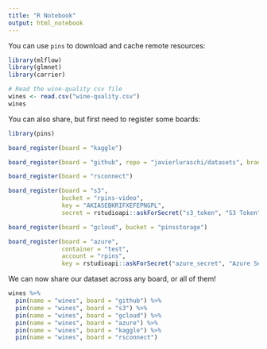 ```yaml
---
title: "R Notebook"
output: html_notebook
---
```


You can use `pins` to download and cache remote resources:

```r
library(mlflow)
library(glmnet)
library(carrier)

# Read the wine-quality csv file
wines <- read.csv("wine-quality.csv")
wines
```

You can also share, but first need to register some boards:

```r
library(pins)

board_register(board = "kaggle")

board_register(board = "github", repo = "javierluraschi/datasets", branch = "rsconf")

board_register(board = "rsconnect")

board_register(board = "s3",
               bucket = "rpins-video",
               key = "AKIASEBKRIFXEFEPNGPL",
               secret = rstudioapi::askForSecret("s3_token", "S3 Token", "S3 Token"))

board_register(board = "gcloud", bucket = "pinsstorage")

board_register(board = "azure",
               container = "test",
               account = "rpins",
               key = rstudioapi::askForSecret("azure_secret", "Azure Secret", "Azure Secret"))
```

We can now share our dataset across any board, or all of them!

```r
wines %>%
  pin(name = "wines", board = "github") %>%
  pin(name = "wines", board = "s3") %>%
  pin(name = "wines", board = "gcloud") %>%
  pin(name = "wines", board = "azure") %>%
  pin(name = "wines", board = "kaggle") %>%
  pin(name = "wines", board = "rsconnect")
  
```








